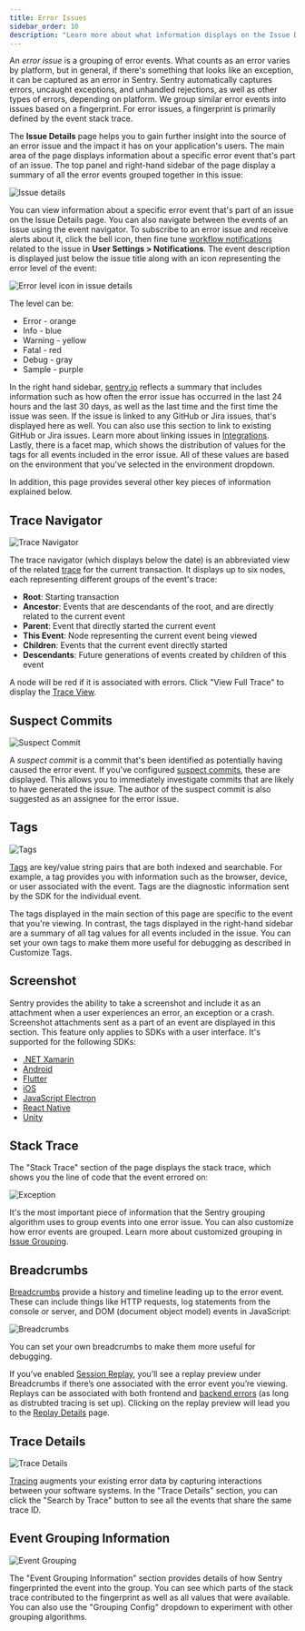 ```yaml
---
title: Error Issues
sidebar_order: 10
description: "Learn more about what information displays on the Issue Details page to help you efficiently triage an error issue."
---
```


An _error issue_ is a grouping of error events. What counts as an error varies by platform, but in general, if there's something that looks like an exception, it can be captured as an error in Sentry. Sentry automatically captures errors, uncaught exceptions, and unhandled rejections, as well as other types of errors, depending on platform. We group similar error events into issues based on a fingerprint. For error issues, a fingerprint is primarily defined by the event stack trace.

The **Issue Details** page helps you to gain further insight into the source of an error issue and the impact it has on your application's users. The main area of the page displays information about a specific error event that's part of an issue. The top panel and right-hand sidebar of the page display a summary of all the error events grouped together in this issue:

![Issue details](./img/issue_details_page.png)

You can view information about a specific error event that's part of an issue on the <SandboxLink scenario="oneIssue" projectSlug="react">Issue Details</SandboxLink> page. You can also navigate between the events of an issue using the event navigator. To subscribe to an error issue and receive alerts about it, click the bell icon, then fine tune [workflow notifications](/product/alerts/notifications/#workflow-notifications) related to the issue in **User Settings > Notifications**. The event description is displayed just below the issue title along with an icon representing the error level of the event:

![Error level icon in issue details](./img/error-level-icon-2.png)

The level can be:

- Error - orange
- Info - blue
- Warning - yellow
- Fatal - red
- Debug - gray
- Sample - purple

In the right hand sidebar, [sentry.io](https://sentry.io) reflects a summary that includes information such as how often the error <SandboxLink scenario="oneIssue" projectSlug="react">issue</SandboxLink> has occurred in the last 24 hours and the last 30 days, as well as the last time and the first time the issue was seen. If the issue is linked to any GitHub or Jira issues, that's displayed here as well. You can also use this section to link to existing GitHub or Jira issues. Learn more about linking issues in [Integrations](/product/integrations/). Lastly, there is a facet map, which shows the distribution of values for the tags for all events included in the error issue. All of these values are based on the environment that you've selected in the environment dropdown.

In addition, this page provides several other key pieces of information explained below.

## Trace Navigator

![Trace Navigator](./img/trace-navigator.png)

The trace navigator (which displays below the date) is an abbreviated view of the related [trace](/product/sentry-basics/tracing/distributed-tracing) for the current transaction. It displays up to six nodes, each representing different groups of the event's trace:

- **Root**: Starting transaction
- **Ancestor**: Events that are descendants of the root, and are directly related to the current event
- **Parent**: Event that directly started the current event
- **This Event**: Node representing the current event being viewed
- **Children**: Events that the current event directly started
- **Descendants**: Future generations of events created by children of this event

A node will be red if it is associated with errors.
Click "View Full Trace" to display the [Trace View](/product/sentry-basics/tracing/trace-view).

## Suspect Commits

![Suspect Commit](./img/suspect-commit.png)

A _suspect commit_ is a commit that's been identified as potentially having caused the error event. If you've configured [suspect commits](/product/issues/suspect-commits/), these are displayed. This allows you to immediately investigate commits that are likely to have generated the issue. The author of the suspect commit is also suggested as an assignee for the error issue.

## Tags

![Tags](/img/tags.png)

[Tags](/product/sentry-basics/search/) are key/value string pairs that are both indexed and searchable. For example, a tag provides you with information such as the browser, device, or user associated with the event. Tags are the diagnostic information sent by the SDK for the individual event.

The tags displayed in the main section of this page are specific to the event that you're viewing. In contrast, the tags displayed in the right-hand sidebar are a summary of all tag values for all events included in the issue. You can set your own tags to make them more useful for debugging as described in <PlatformLink to="/enriching-events/tags/">Customize Tags</PlatformLink>.

## Screenshot

Sentry provides the ability to take a screenshot and include it as an attachment when a user experiences an error, an exception or a crash. Screenshot attachments sent as a part of an event are displayed in this section. This feature only applies to SDKs with a user interface. It's supported for the following SDKs:

- [.NET Xamarin](/platforms/dotnet/guides/xamarin/)
- [Android](/platforms/android/enriching-events/screenshots/)
- [Flutter](/platforms/flutter/enriching-events/screenshots/)
- [iOS](/platforms/apple/guides/ios/enriching-events/screenshots/)
- [JavaScript Electron](/platforms/javascript/guides/electron/enriching-events/screenshots/)
- [React Native](/platforms/react-native/enriching-events/screenshots/)
- [Unity](/platforms/unity/enriching-events/screenshots/)

## Stack Trace

The "Stack Trace" section of the page displays the stack trace, which shows you the line of code that the event errored on:

![Exception](./img/issue-exception.png)

It's the most important piece of information that the Sentry grouping algorithm uses to group events into one error issue. You can also customize how error events are grouped. Learn more about customized grouping in [Issue Grouping](/product/data-management-settings/event-grouping/).

## Breadcrumbs

[Breadcrumbs](/product/issues/issue-details/breadcrumbs/) provide a history and timeline leading up to the error event. These can include things like HTTP requests, log statements from the console or server, and DOM (document object model) events in JavaScript:

![Breadcrumbs](./img/issue-breadcrumbs.png)

You can set your own <PlatformLink to="/enriching-events/breadcrumbs/">breadcrumbs</PlatformLink> to make them more useful for debugging.

If you’ve enabled [Session Replay](/product/session-replay/), you’ll see a replay preview under Breadcrumbs if there’s one associated with the error event you’re viewing. Replays can be associated with both frontend and [backend errors](/product/session-replay/getting-started#replays-for-backend-errors) (as long as distrubted tracing is set up). Clicking on the replay preview will lead you to the [Replay Details](/product/session-replay/replay-details/) page.

## Trace Details

![Trace Details](./img/trace-details.png)

[Tracing](/product/sentry-basics/tracing/distributed-tracing/) augments your existing error data by capturing interactions between your software systems. In the "Trace Details" section, you can click the "Search by Trace" button to see all the events that share the same trace ID.

## Event Grouping Information

![Event Grouping](./img/event-grouping.png)

The "Event Grouping Information" section provides details of how Sentry fingerprinted the event into the group. You can see which parts of the stack trace contributed to the fingerprint as well as all values that were available. You can also use the "Grouping Config" dropdown to experiment with other grouping algorithms.
